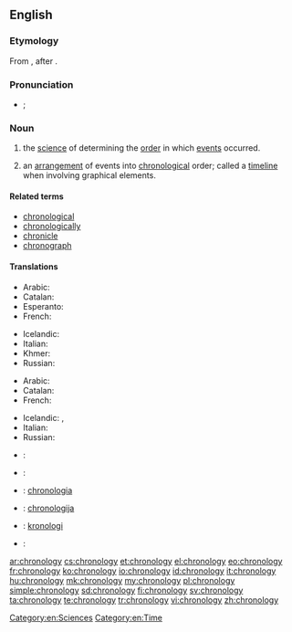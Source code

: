 ==English==
{{wikipedia}}

===Etymology===
From {{confix|chrono|t1=relating to time|logy|t2=study of, account of|lang=en}}, after {{etyl|NL.}} {{term|chronologia|lang=la}}.

===Pronunciation===
* {{a|UK}} {{IPA|/kɹəˈnɒl.ə.dʒi/}}; {{X-SAMPA|/kr@"nQl.@.dZi/}}

===Noun===
{{en-noun|chronologies|-}}

# {{uncountable}} the [[science]] of determining the [[order]] in which [[events]] occurred.
# {{countable}} an [[arrangement]] of events into [[chronological]] order; called a [[timeline]] when involving graphical elements.

====Related terms====
* [[chronological]]
* [[chronologically]]
* [[chronicle]]<!-- might want to check this one -->
* [[chronograph]]

====Translations====
{{trans-top|determining the order of events}}
* Arabic: {{t+|ar|تاريخ|m}}
* Catalan: {{t|ca|cronologia|f}}
* Esperanto: {{t|eo|kronologio}}
* French: {{t+|fr|chronologie|f}}
{{trans-mid}}
* Icelandic: {{t|is|tímatalsfræði|f}}
* Italian: {{t-|it|cronologia|f}}
* Khmer: {{t|km|កាលប្បវត្តិវិទ្យា|tr=kaal ppa’ voat vityie|sc=Khmr}}
* Russian: {{t+|ru|хронология|f|tr=χronológija}}
{{trans-bottom}}

{{trans-top|arrangement into chronological order}}
* Arabic: {{t|ar|تأريخ|m}}
* Catalan: {{t|ca|cronologia|f}}
* French: {{t+|fr|chronologie|f}}
{{trans-mid}}
* Icelandic: {{t|is|tímatal|n}}, {{t|is|tímasetning|f}}
* Italian: {{t-|it|cronologia|f}}
* Russian: {{t+|ru|хронология|f|tr=χronológija}}
{{trans-bottom}}

{{checktrans-top}}
* {{ttbc|sh}}: {{t-|hr|kronologija|f}}
* {{ttbc|de}}: {{t+|de|Chronologie|f}}
* {{ttbc|ia}}: [[chronologia]]
{{trans-mid}}
* {{ttbc|lt}}: [[chronologija]] {{f}}
* {{ttbc|no}}: [[kronologi]] {{m}}
* {{ttbc|pt}}: {{t-|pt|cronologia|f}}
{{trans-bottom}}

[[Category:en:Sciences]]
[[Category:en:Time]]

[[ar:chronology]]
[[cs:chronology]]
[[et:chronology]]
[[el:chronology]]
[[eo:chronology]]
[[fr:chronology]]
[[ko:chronology]]
[[io:chronology]]
[[id:chronology]]
[[it:chronology]]
[[hu:chronology]]
[[mk:chronology]]
[[my:chronology]]
[[pl:chronology]]
[[simple:chronology]]
[[sd:chronology]]
[[fi:chronology]]
[[sv:chronology]]
[[ta:chronology]]
[[te:chronology]]
[[tr:chronology]]
[[vi:chronology]]
[[zh:chronology]]